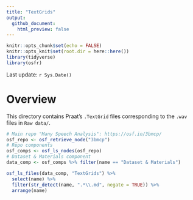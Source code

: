 ```yaml
---
title: "TextGrids"
output:
  github_document:
    html_preview: false
---
```


```r
knitr::opts_chunk$set(echo = FALSE)
knitr::opts_knit$set(root.dir = here::here())
library(tidyverse)
library(osfr)
```

Last update: `r Sys.Date()`

# Overview

This directory contains Praat's `.TextGrid` files corresponding to the `.wav` files in `Raw data/`.

```r
# Main repo "Many Speech Analysis": https://osf.io/3bmcp/
osf_repo <- osf_retrieve_node("3bmcp")
# Repo components
osf_comps <- osf_ls_nodes(osf_repo)
# Dataset & Materials component
data_comp <- osf_comps %>% filter(name == "Dataset & Materials")
```

```r
osf_ls_files(data_comp, "TextGrids") %>%
  select(name) %>%
  filter(str_detect(name, ".*\\.md", negate = TRUE)) %>%
  arrange(name)
```

